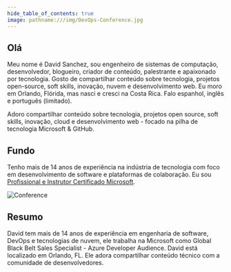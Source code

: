 ```yaml
---
hide_table_of_contents: true
image: pathname:///img/DevOps-Conference.jpg
---
```


## Olá

Meu nome é David Sanchez, sou engenheiro de sistemas de computação, desenvolvedor, blogueiro, criador de conteúdo, palestrante e apaixonado por tecnologia. Gosto de compartilhar conteúdo sobre tecnologia, projetos open-source, soft skills, inovação, nuvem e desenvolvimento web. Eu moro em Orlando, Flórida, mas nasci e cresci na Costa Rica. Falo espanhol, inglês e português (limitado).

Adoro compartilhar conteúdo sobre tecnologia, projetos open source, soft skills, inovação, cloud e desenvolvimento web - focado na pilha de tecnologia Microsoft & GitHub.

## Fundo

Tenho mais de 14 anos de experiência na indústria de tecnologia com foco em desenvolvimento de software e plataformas de colaboração. Eu sou [Profissional e Instrutor Certificado Microsoft](https://learn.microsoft.com/users/dsanchezcr/transcript/7o62li8gpo3z6qr).

![Conference](pathname:///img/DevOps-Conference.jpg)

## Resumo

David tem mais de 14 anos de experiência em engenharia de software, DevOps e tecnologias de nuvem, ele trabalha na Microsoft como Global Black Belt Sales Specialist - Azure Developer Audience. David está localizado em Orlando, FL. Ele adora compartilhar conteúdo técnico com a comunidade de desenvolvedores.